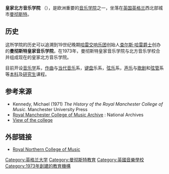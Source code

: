 {{Infobox University
|name            = 皇家北方音乐学院<br>The Royal Northern College of Music
|image_name      = RNCM.jpg
|image_size      = 
|caption         = 校舍
|latin_name      = 
|motto           = 
|established     = 曼彻斯特皇家音乐学院与北方音乐学校1973年合并
|type            = 公立大学
|staff           = 320
|patron          = Her Majesty The Queen
|president       = Sir [[John_Tomlinson_(bass)|John Tomlinson]]
|principal       = Professor Linda Merrick<ref name="rncm">{{cite web|url=http://www.rncm.ac.uk/about/meet-our-staff/linda-merrick/ |archive-url=https://web.archive.org/web/20130703140651/http://www.rncm.ac.uk/about/meet-our-staff/linda-merrick/ |archive-date=2013-07-03 |dead-url=yes |title=Linda Merrick :: About :: RNCM|accessdate=23 October 2015}}</ref>
| students       = {{HESA student population|INSTID=0035}}（{{HESA year}}）<ref name="HESA citation">{{HESA citation}}</ref>
| undergrad      = {{HESA undergraduate population|INSTID=0035}}（{{HESA year}}）<ref name="HESA citation"/>
| postgrad       = {{HESA postgraduate population|INSTID=0035}}（{{HESA year}}）<ref name="HESA citation"/>
|city            = [[曼彻斯特|曼彻斯特]]
|country         = {{UK}}
|campus          = 城区
|affiliations    = [[曼彻斯特大学|曼彻斯特大学]]<br>[[英国皇家音乐学院联合委员会|英国皇家音乐学院联合委员会]]
|website         = {{url|http://www.rncm.ac.uk}}
|address         = 
|logo            = 
}}
'''皇家北方音乐学院''' （{{lang-en|Royal Northern College of Music}}），是欧洲重要的[[音乐学院|音乐学院]]之一，坐落在[[英国|英国]][[英格兰|英格兰]]西北部城市[[曼彻斯特|曼彻斯特]]。

==历史==
这所学院的历史可以追溯到19世纪晚期[[哈雷交响乐团|哈雷交响乐团]]创始人[[查尔斯·哈雷爵士|查尔斯·哈雷爵士]]创办的'''曼彻斯特皇家音乐学院'''，在1973年，曼彻斯特皇家音乐学院与北方音乐学校合并组成现在的皇家北方音乐学院。

目前开设[[音乐学|音乐学]]系，[[作曲|作曲]]与[[当代音乐|当代音乐]]系，[[键盘|键盘]]乐系，[[弦乐|弦乐]]系，[[声乐|声乐]]与[[歌剧|歌剧]]和[[弦管|弦管]]系等[[本科|本科]]及[[研究生|研究生]]课程。

==参考来源==
{{reflist}}
* Kennedy, Michael (1971) ''The History of the Royal Manchester College of Music''. Manchester University Press
* [http://www.nationalarchives.gov.uk/a2a/records.aspx?cat=1179-rmcm&cid=0#0 Royal Manchester College of Music Archive] {{Wayback|url=http://www.nationalarchives.gov.uk/a2a/records.aspx?cat=1179-rmcm&cid=0 |date=20140116085032 }}: National Archives
* [https://web.archive.org/web/20100528220945/http://www.rncm.ac.uk/content/view/127/151/ View of the college]

==外部链接==
*[http://www.rncm.ac.uk/ Royal Northern College of Music] {{Wayback|url=http://www.rncm.ac.uk/ |date=20180825181801 }}

{{coord|53|28|07|N|2|14|11|W|type:edu|display=title}}
[[Category:英格兰大学|Category:英格兰大学]]
[[Category:曼彻斯特教育|Category:曼彻斯特教育]]
[[Category:英國音樂學校|Category:英國音樂學校]]
[[Category:1973年創建的教育機構|Category:1973年創建的教育機構]]